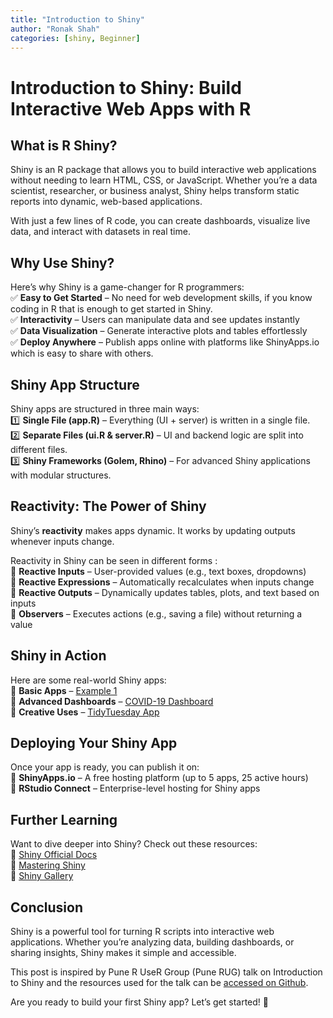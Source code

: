 ```yaml
---
title: "Introduction to Shiny"
author: "Ronak Shah"
categories: [shiny, Beginner]
---
```


# **Introduction to Shiny: Build Interactive Web Apps with R**

## **What is R Shiny?**

Shiny is an R package that allows you to build interactive web applications without needing to learn HTML, CSS, or JavaScript. Whether you're a data scientist, researcher, or business analyst, Shiny helps transform static reports into dynamic, web-based applications.

With just a few lines of R code, you can create dashboards, visualize live data, and interact with datasets in real time.

## **Why Use Shiny?**

Here’s why Shiny is a game-changer for R programmers:\
✅ **Easy to Get Started** – No need for web development skills, if you know coding in R that is enough to get started in Shiny. \
✅ **Interactivity** – Users can manipulate data and see updates instantly\
✅ **Data Visualization** – Generate interactive plots and tables effortlessly\
✅ **Deploy Anywhere** – Publish apps online with platforms like ShinyApps.io which is easy to share with others.

## **Shiny App Structure**

Shiny apps are structured in three main ways:\
1️⃣ **Single File (app.R)** – Everything (UI + server) is written in a single file.\
2️⃣ **Separate Files (ui.R & server.R)** – UI and backend logic are split into different files.\
3️⃣ **Shiny Frameworks (Golem, Rhino)** – For advanced Shiny applications with modular structures.

## **Reactivity: The Power of Shiny**

Shiny’s **reactivity** makes apps dynamic. It works by updating outputs whenever inputs change.

Reactivity in Shiny can be seen in different forms : \
🔹 **Reactive Inputs** – User-provided values (e.g., text boxes, dropdowns)\
🔹 **Reactive Expressions** – Automatically recalculates when inputs change\
🔹 **Reactive Outputs** – Dynamically updates tables, plots, and text based on inputs\
🔹 **Observers** – Executes actions (e.g., saving a file) without returning a value

## **Shiny in Action**

Here are some real-world Shiny apps:\
🔹 **Basic Apps** – [Example 1](https://shahronak.shinyapps.io/my_shiny_app/)\
🔹 **Advanced Dashboards** – [COVID-19 Dashboard](https://gisanddata.maps.arcgis.com/apps/dashboards/bda7594740fd40299423467b48e9ecf6)\
🔹 **Creative Uses** – [TidyTuesday App](https://nrennie.rbind.io/tidytuesday-shiny-app/)

## **Deploying Your Shiny App**

Once your app is ready, you can publish it on:\
📌 **ShinyApps.io** – A free hosting platform (up to 5 apps, 25 active hours)\
📌 **RStudio Connect** – Enterprise-level hosting for Shiny apps

## **Further Learning**

Want to dive deeper into Shiny? Check out these resources:\
📖 [Shiny Official Docs](https://shiny.posit.co/)\
📖 [Mastering Shiny](https://mastering-shiny.org/)\
📖 [Shiny Gallery](https://shiny.posit.co/r/gallery/)

## **Conclusion**

Shiny is a powerful tool for turning R scripts into interactive web applications. Whether you're analyzing data, building dashboards, or sharing insights, Shiny makes it simple and accessible.

This post is inspired by Pune R UseR Group (Pune RUG) talk on Introduction to Shiny and the resources used for the talk can be [accessed on Github](https://github.com/shahronak47/Introduction-to-shiny).

Are you ready to build your first Shiny app? Let’s get started! 🚀
